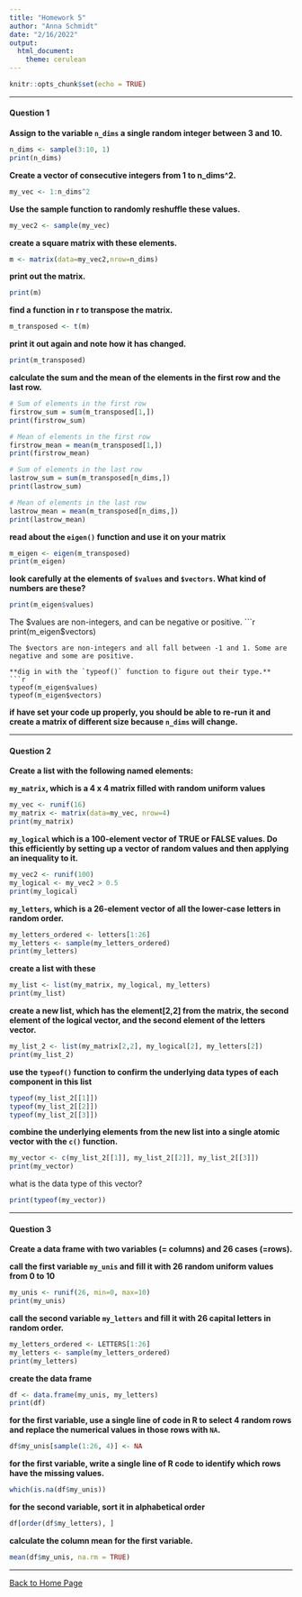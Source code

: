 ```yaml
---
title: "Homework 5"
author: "Anna Schmidt"
date: "2/16/2022"
output: 
  html_document: 
    theme: cerulean
---
```


```r
knitr::opts_chunk$set(echo = TRUE)
```

___
#### **Question 1**

**Assign to the variable `n_dims` a single random integer between 3 and 10.**

```r
n_dims <- sample(3:10, 1)
print(n_dims)
```

**Create a vector of consecutive integers from 1 to n_dims^2.**
```r
my_vec <- 1:n_dims^2
```

**Use the sample function to randomly reshuffle these values.**
```r
my_vec2 <- sample(my_vec)
```

**create a square matrix with these elements.**
```r
m <- matrix(data=my_vec2,nrow=n_dims)
```

**print out the matrix.**
```r
print(m)
```

**find a function in r to transpose the matrix.**
```r
m_transposed <- t(m)

```

**print it out again and note how it has changed.**
```r
print(m_transposed)
```

**calculate the sum and the mean of the elements in the first row and the last row.**
```r
# Sum of elements in the first row
firstrow_sum = sum(m_transposed[1,])
print(firstrow_sum)

# Mean of elements in the first row
firstrow_mean = mean(m_transposed[1,])
print(firstrow_mean)

# Sum of elements in the last row
lastrow_sum = sum(m_transposed[n_dims,])
print(lastrow_sum)

# Mean of elements in the last row
lastrow_mean = mean(m_transposed[n_dims,])
print(lastrow_mean)
```

**read about the `eigen()` function and use it on your matrix**
```r
m_eigen <- eigen(m_transposed)
print(m_eigen)
```

**look carefully at the elements of `$values` and `$vectors`. What kind of numbers are these?**
```r
print(m_eigen$values)
```
The $values are non-integers, and can be negative or positive.
```r
print(m_eigen$vectors)
```
The $vectors are non-integers and all fall between -1 and 1. Some are negative and some are positive.

**dig in with the `typeof()` function to figure out their type.**
```r
typeof(m_eigen$values)
typeof(m_eigen$vectors)
```

**if have set your code up properly, you should be able to re-run it and create a matrix of different size because `n_dims` will change.**

___
#### **Question 2**

**Create a list with the following named elements:**

**`my_matrix`, which is a 4 x 4 matrix filled with random uniform values**
```r
my_vec <- runif(16)
my_matrix <- matrix(data=my_vec, nrow=4)
print(my_matrix)
```

**`my_logical` which is a 100-element vector of TRUE or FALSE values. Do this efficiently by setting up a vector of random values and then applying an inequality to it.**
```r
my_vec2 <- runif(100)
my_logical <- my_vec2 > 0.5
print(my_logical)
```

**`my_letters`, which is a 26-element vector of all the lower-case letters in random order.**
```r
my_letters_ordered <- letters[1:26]
my_letters <- sample(my_letters_ordered)
print(my_letters)
```

**create a list with these**
```r
my_list <- list(my_matrix, my_logical, my_letters)
print(my_list)
```

**create a new list, which has the element[2,2] from the matrix, the second element of the logical vector, and the second element of the letters vector.**
```r
my_list_2 <- list(my_matrix[2,2], my_logical[2], my_letters[2])
print(my_list_2)
```

**use the `typeof()` function to confirm the underlying data types of each component in this list**
```r
typeof(my_list_2[[1]])
typeof(my_list_2[[2]])
typeof(my_list_2[[3]])
```

**combine the underlying elements from the new list into a single atomic vector with the `c()` function.**
```r
my_vector <- c(my_list_2[[1]], my_list_2[[2]], my_list_2[[3]])
print(my_vector)
```

what is the data type of this vector?
```r
print(typeof(my_vector))
```

___
#### **Question 3**

**Create a data frame with two variables (= columns) and 26 cases (=rows).**

**call the first variable `my_unis` and fill it with 26 random uniform values from 0 to 10**
```r
my_unis <- runif(26, min=0, max=10)
print(my_unis)
```

**call the second variable `my_letters` and fill it with 26 capital letters in random order.**
```r
my_letters_ordered <- LETTERS[1:26]
my_letters <- sample(my_letters_ordered)
print(my_letters)
```
  
**create the data frame**
```r
df <- data.frame(my_unis, my_letters)
print(df)
```

**for the first variable, use a single line of code in R to select 4 random rows and replace the numerical values in those rows with `NA`.**
```r
df$my_unis[sample(1:26, 4)] <- NA
```

**for the first variable, write a single line of R code to identify which rows have the missing values.**
```r
which(is.na(df$my_unis))
```

**for the second variable, sort it in alphabetical order**
```r
df[order(df$my_letters), ]
```

**calculate the column mean for the first variable.**
```r
mean(df$my_unis, na.rm = TRUE)
```

___
[Back to Home Page](index.html) 
